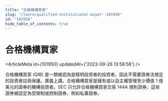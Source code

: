 ```yaml
---
title: "合格機構買家"
slug: "/learn/qualified-institutional-buyer--101950"
id: "101950"
hide_table_of_contents: true
---
```



# 合格機構買家

<ArticleMeta id={101950} updatedAt={'2023-09-26 13:58:58'} />
<div className='border-solid border-b border-t-0 my-4 border-[var(--ifm-color-gray-300)]' />

合格機構買家 (QIB) 是一類被認為是精明投資者的投資者，因此不需要證券法規定的投資者註冊保護。廣義上講，合格機構買家是擁有或以自主權管理至少價值 1 億美元的證券的機構投資者。SEC 只允許合格機構買家交易 144A 規則證券，這些證券被認定為受限制或控制證券，例如私募證券。
